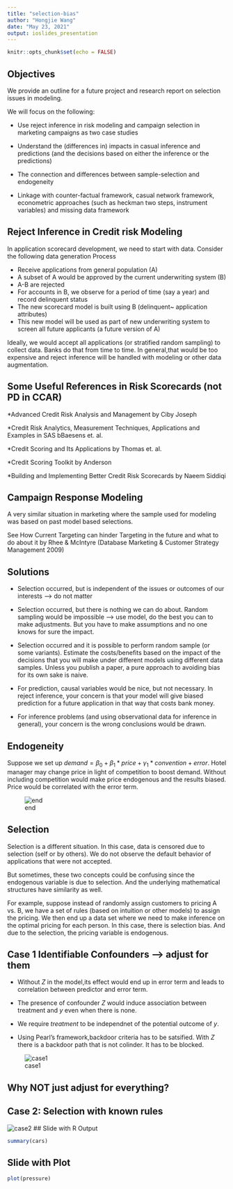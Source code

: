 ```yaml
---
title: "selection-bias"
author: "Hongjie Wang"
date: "May 23, 2021"
output: ioslides_presentation
---
```


```r
knitr::opts_chunk$set(echo = FALSE)
```

## Objectives

We provide an outline for a future project and research report on selection issues in modeling. 

We will focus on the following:

* Use reject inference in risk modeling and campaign selection in marketing campaigns as two case studies 

* Understand the (differences in) impacts in casual inference and predictions (and the decisions based on either the inference or the predictions)

* The connection and differences between sample-selection and endogeneity

* Linkage with counter-factual framework, casual network framework, econometric approaches (such as heckman two steps, instrument variables) and missing data framework 


## Reject Inference in Credit risk Modeling 

In application scorecard development, we need to start with data. Consider the following data generation Process

* Receive applications from general population (A)
* A subset of A would be approved by the current underwriting system (B)
* A-B are rejected
* For accounts in B, we observe for a period of time (say a year) and record delinquent status
* The new scorecard model is built using B (delinquent~ application attributes)
* This new model will be used as part of new underwriting system to screen all future applicants (a future version of A)

Ideally, we would accept all applications (or stratified random sampling) to collect data. Banks do that from time to time. In general,that would be too expensive and reject inference will be handled with modeling or other data augmentation. 

## Some Useful References in Risk Scorecards (not PD in CCAR)

*Advanced Credit Risk Analysis and Management by Ciby Joseph

*Credit Risk Analytics, Measurement Techniques, Applications and Examples in SAS bBaesens et. al. 

*Credit Scoring and Its Applications by Thomas et. al. 

*Credit Scoring Toolkit by Anderson

*Building and Implementing Better Credit Risk Scorecards by Naeem Siddiqi

## Campaign Response Modeling  

A very similar situation in marketing where the sample used for modeling was based on past model based selections. 

See
How Current Targeting can hinder Targeting in the future and what to do about it by Rhee & McIntyre (Database Marketing & Customer Strategy Management 2009)

## Solutions  

* Selection occurred, but is independent of the issues or outcomes of our interests --> do not matter


* Selection occurred, but there is nothing we can do about. Random sampling would be impossible --> use model, do the best you can to make adjustments. But you have to make assumptions and no one knows for sure the impact. 

* Selection occurred and it is possible to perform random sample (or some variants). Estimate the costs/benefits based on the impact of the decisions that you will make under different models using different data samples. Unless you publish a paper, a pure approach to avoiding bias for its own sake is naive. 

* For prediction, causal variables would be nice, but not necessary. In reject inference, your concern is that your model will give biased prediction for a future application in that way that costs bank money. 

* For inference problems (and using observational data for inference in general), your concern is the wrong conclusions would be drawn. 


## Endogeneity
Suppose we set up $demand=\beta_0 + \beta_1* price +\gamma_1 *convention+error$. Hotel manager may change price in light of competition to boost demand. Without including competition would make price endogenous and the results biased. Price would be correlated with the error term. 

![end](end.png)


## Selection 

Selection is a different situation. In this case, data is censored due to selection (self or by others). We do not observe the default behavior of applications that were not accepted. 

But sometimes, these two concepts could be confusing since the endogenous variable is due to selection. And the underlying mathematical structures have similarity as well. 

For example, suppose instead of randomly assign customers to pricing A vs. B, we have a set of rules (based on intuition or other models) to assign the pricing. We then end up a data set where we need to make inference on the optimal pricing for each person. In this case, there is selection bias. And due to the selection, the pricing variable is endogenous. 

## Case 1 Identifiable Confounders --> adjust for them

* Without $Z$ in the model,its effect would end up in error term and leads to correlation between predictor and error term.

* The presence of confounder $Z$ would induce association between treatment and $y$ even when there is none. 

* We require $treatment$ to be independnet of the potential outcome of $y$. 

* Using Pearl's framework,backdoor criteria has to be satsified. With $Z$ there is a backdoor path that is not colinder. It has to be blocked.


![case1](case1.png)

## Why NOT just adjust for everything? 

## Case 2: Selection with known rules
![case2](case2.png)
## Slide with R Output

```r
summary(cars)
```

## Slide with Plot

```r
plot(pressure)
```

